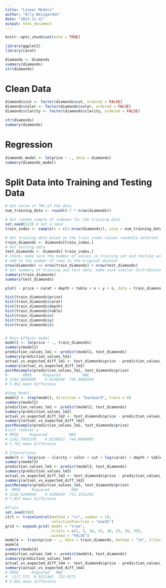 ```yaml
---
title: "Linear Models"
author: "Ally Weingarden"
date: "2022-11-22"
output: html_document
---
```


```r
knitr::opts_chunk$set(echo = TRUE)
```


```r
library(ggplot2)
library(caret)
```

```r
diamonds <- diamonds
summary(diamonds)
str(diamonds)
```

# Clean Data

```r
diamonds$cut <- factor(diamonds$cut, ordered = FALSE)
diamonds$color <- factor(diamonds$color, ordered = FALSE)
diamonds$clarity <- factor(diamonds$clarity, ordered = FALSE)

str(diamonds)
summary(diamonds)
```


# Regression

```r
diamonds_model <- lm(price ~ ., data = diamonds)
summary(diamonds_model)
```


# Split Data into Training and Testing Data

```r
# Get value of 70% of the data
num_training_data <- round(0.7 * nrow(diamonds))

# Get random sample of indexes for the training data
set.seed(123) # Set a seed
train_index <- sample(x = c(1:nrow(diamonds)), size = num_training_data, replace = FALSE)

# Get training data based on the train_index values randomly selected
train_diamonds <- diamonds[train_index,]
# Get testing data
test_diamonds <- diamonds[-train_index,]
# Check: make sure the number of values in training set and testing set 
# add to the number of rows in the original dataset
nrow(diamonds) == nrow(train_diamonds) + nrow(test_diamonds)
# Get summary of training and test data, make sure similar distribution of price values
summary(train_diamonds)
summary(test_diamonds)
```


```r
plot( ~ price + carat + depth + table + x + y + z, data = train_diamonds)

hist(train_diamonds$price)
hist(train_diamonds$carat)
hist(train_diamonds$depth)
hist(train_diamonds$table)
hist(train_diamonds$x)
hist(train_diamonds$y)
hist(train_diamonds$z)


# Main effects model
model1 <- lm(price ~ ., train_diamonds)
summary(model1)
prediction_values_lm1 <- predict(model1, test_diamonds)
summary(prediction_values_lm1)
actual_vs_expected_diff_lm1 <- test_diamonds$price - prediction_values_lm1
summary(actual_vs_expected_diff_lm1)
postResample(prediction_values_lm1, test_diamonds$price)
#       RMSE     Rsquared          MAE 
# 1162.9890409    0.9158249  744.0980344
# 5.862 mean difference

#Step Model
model2 <- step(model1, direction = "backward", trace = 0)
summary(model2)
prediction_values_lm2 <- predict(model2, test_diamonds)
summary(prediction_values_lm2)
actual_vs_expected_diff_lm2 <- test_diamonds$price - prediction_values_lm2
summary(actual_vs_expected_diff_lm2)
postResample(prediction_values_lm2, test_diamonds$price)
#just removes y
# RMSE     Rsquared          MAE 
# 1162.7095378    0.9158652  744.0409995 
# 5.781 mean difference

# Interactions
model3 <- lm(price ~ clarity + color + cut + log(carat) + depth + table + x + z + x*z + clarity*cut + clarity*color + color*cut + depth*cut + I(x^2), train_diamonds)
summary(model3)
prediction_values_lm3 <- predict(model3, test_diamonds)
summary(prediction_values_lm3)
actual_vs_expected_diff_lm3 <- test_diamonds$price - prediction_values_lm3
summary(actual_vs_expected_diff_lm3)
postResample(prediction_values_lm3, test_diamonds$price)
#  RMSE     Rsquared          MAE 
# 1128.9298904    0.9206839  715.1531242 
# 7.857 mean difference

#Train
set.seed(300)
ctrl <- trainControl(method = "cv", number = 10,
                     selectionFunction = "oneSE")
grid <- expand.grid(.model = "tree",
                    .trials = c(1, 5, 10, 15, 20, 25, 30, 35),
                    .winnow = "FALSE")
model4 <- train(price ~ ., data = train_diamonds, method = "lm", trControl = ctrl)
model4
summary(model4)
prediction_values_lm4 <- predict(model4, test_diamonds)
summary(prediction_values_lm4)
actual_vs_expected_diff_lm4 <- test_diamonds$price - prediction_values_lm4
summary(actual_vs_expected_diff_lm4)
# RMSE      Rsquared   MAE     
#  1117.572  0.9211463  732.9271
# 5.862 mean difference 
```

